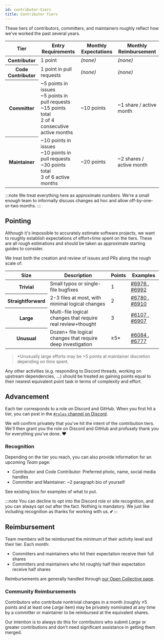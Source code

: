 ```yaml
---
id: contributor-tiers
title: Contributor Tiers
---
```


These tiers of contributors, committers, and maintainers roughly reflect how we've worked the past several years.

<table>
  <thead>
    <tr>
      <th>Tier</th>
      <th>Entry Requirements</th>
      <th>Monthly Expectations</th>
      <th>Monthly Reimbursement</th>
    </tr>
  </thead>
  <tbody>
    <tr>
      <th>Contributor</th>
      <td>1 point</td>
      <td>
        <em>(none)</em>
      </td>
      <td>
        <em>(none)</em>
      </td>
    </tr>
    <tr>
      <th>Code Contributor</th>
      <td>1 point in pull requests</td>
      <td>
        <em>(none)</em>
      </td>
      <td>
        <em>(none)</em>
      </td>
    </tr>
    <tr>
      <th>Committer</th>
      <td>
        ~5 points in issues
        <br />
        ~5 points in pull requests
        <br />
        ~15 points total
        <br />2 of 4 consecutive active months
      </td>
      <td>~10 points</td>
      <td>~1 share / active month</td>
    </tr>
    <tr>
      <th>Maintainer</th>
      <td>
        ~10 points in issues
        <br />
        ~10 points in pull requests
        <br />
        ~30 points total
        <br />3 of 6 active months
      </td>
      <td>~20 points</td>
      <td>~2 shares / active month</td>
    </tr>
  </tbody>
</table>

:::note
We treat everything here as approximate numbers.
We're a small enough team to informally discuss changes ad hoc and allow off-by-one-or-two months.
:::

## Pointing

Although it's impossible to accurately estimate software projects, we want to roughly establish expectations of effort+time spent on the tiers.
These are all rough estimations and should be taken as approximate starting guides to consider.

We treat both the creation and review of issues and PRs along the rough scale of:

<table>
  <thead>
    <tr>
      <th>Size</th>
      <th>Description</th>
      <th>Points</th>
      <th>Examples</th>
    </tr>
  </thead>
  <tbody>
    <tr>
      <th>Trivial</th>
      <td>Small typos or single-file bugfixes</td>
      <td>1</td>
      <td>
        <a href="https://github.com/typescript-eslint/typescript-eslint/pull/6976">
          #6976
        </a>
        , <a href="https://github.com/typescript-eslint/typescript-eslint/issues/6992">#6992</a>
      </td>
    </tr>
    <tr>
      <th>Straightforward</th>
      <td>2-3 files at most, with minimal logical changes</td>
      <td>2</td>
      <td>
        <a href="https://github.com/typescript-eslint/typescript-eslint/pull/6780">
          #6780
        </a>
        , <a href="https://github.com/typescript-eslint/typescript-eslint/pull/6910">#6910</a>
      </td>
    </tr>
    <tr>
      <th>Large</th>
      <td>Multi-file logical changes that require real review+thought</td>
      <td>3</td>
      <td>
        <a href="https://github.com/typescript-eslint/typescript-eslint/pull/6107">
          #6107
        </a>
        , <a href="https://github.com/typescript-eslint/typescript-eslint/pull/6907">#6907</a>
      </td>
    </tr>
    <tr>
      <th>Unusual</th>
      <td>Dozen+ file logical changes that require deep investigation</td>
      <td>≥5*</td>
      <td>
        <a href="https://github.com/typescript-eslint/typescript-eslint/pull/6084">
          #6084
        </a>
        , <a href="https://github.com/typescript-eslint/typescript-eslint/pull/6777">#6777</a>
      </td>
    </tr>
  </tbody>
</table>

> \*Unusually large efforts may be >5 points at maintainer discretion depending on time spent.

Any other activities (e.g. responding to Discord threads, working on upstream dependencies, …) should be treated as gaining points equal to their nearest equivalent point task in terms of complexity and effort.

## Advancement

Each tier corresponds to a role on Discord and GitHub.
When you first hit a tier, you can post in the [`#roles` channel on Discord](https://discord.com/channels/1026804805894672454/1184219870691328051).

We will confirm privately that you've hit the intent of the contribution tiers.
We'll then grant you the role on Discord and GitHub and profusely thank you for everything you've done. ❤️

### Recognition

Depending on the tier you reach, you can also provide information for an upcoming _Team_ page:

- Contributor and Code Contributor: Preferred photo, name, social media handles
- Committer and Maintainer: ~2 paragraph bio of yourself

See existing bios for examples of what to put.

:::note
You can decline to opt into the Discord role or site recognition, and you can always opt out after the fact.
Nothing is mandatory.
We just like including recognition as thanks for working with us. 💕
:::

## Reimbursement

Team members will be reimbursed the minimum of their activity level and their tier.
Each month:

- Committers and maintainers who hit their expectation receive their full shares
- Committers and maintainers who hit roughly half their expectation receive half shares

Reimbursements are generally handled through [our Open Collective page](https://opencollective.com/typescript-eslint).

### Community Reimbursements

Contributors who contribute nontrivial changes in a month (roughly ≥5 points and at least one _Large_ item) may be privately nominated at any time by a committer or maintainer to be reimbursed at the equivalent shares.

Our intention is to always do this for contributors who submit _Large_ or greater contributions and don't need significant assistance in getting them merged.
